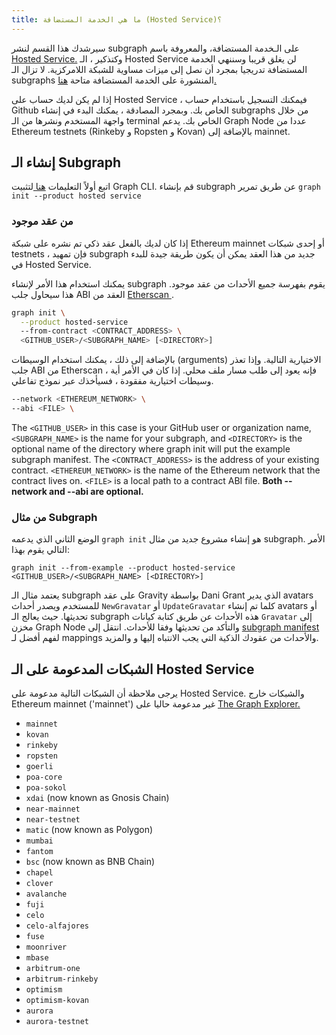 ```yaml
---
title: ما هي الخدمة المستضافة (Hosted Service)؟
---
```


سيرشدك هذا القسم لنشر subgraph على الـخدمة المستضافة، والمعروفة باسم [Hosted Service.](https://thegraph.com/hosted-service/) وكتذكير ، الـ Hosted Service لن يغلق قريبا وسننهي الخدمة المستضافة تدريجيا بمجرد أن نصل إلى ميزات مساوية للشبكة اللامركزية. لا تزال الـ subgraphs المنشورة على الخدمة المستضافة متاحة [ هنا. ](https://thegraph.com/hosted-service/)

إذا لم يكن لديك حساب على Hosted Service ، فيمكنك التسجيل باستخدام حساب Github الخاص بك. وبمجرد المصادقة ، يمكنك البدء في إنشاء subgraphs من خلال واجهة المستخدم ونشرها من الـ terminal الخاص بك. يدعم Graph Node عددا من Ethereum testnets (Rinkeby و Ropsten و Kovan) بالإضافة إلى mainnet.

## إنشاء الـ Subgraph

اتبع أولاً التعليمات [ هنا ](/developer/define-subgraph-hosted) لتثبيت Graph CLI. قم بإنشاء subgraph عن طريق تمرير `graph init --product hosted service`

### من عقد موجود

إذا كان لديك بالفعل عقد ذكي تم نشره على شبكة Ethereum mainnet أو إحدى شبكات testnets ، فإن تمهيد subgraph جديد من هذا العقد يمكن أن يكون طريقة جيدة للبدء في Hosted Service.

يمكنك استخدام هذا الأمر لإنشاء subgraph يقوم بفهرسة جميع الأحداث من عقد موجود. هذا سيحاول جلب ABI العقد من [ Etherscan ](https://etherscan.io/).

```sh
graph init \
  --product hosted-service
  --from-contract <CONTRACT_ADDRESS> \
  <GITHUB_USER>/<SUBGRAPH_NAME> [<DIRECTORY>]
```

بالإضافة إلى ذلك ، يمكنك استخدام الوسيطات (arguments) الاختيارية التالية. وإذا تعذر جلب ABI من Etherscan ، فإنه يعود إلى طلب مسار ملف محلي. إذا كان في الأمر أية وسيطات اختيارية مفقودة ، فسيأخذك عبر نموذج تفاعلي.

```sh
--network <ETHEREUM_NETWORK> \
--abi <FILE> \
```

The `<GITHUB_USER>` in this case is your GitHub user or organization name, `<SUBGRAPH_NAME>` is the name for your subgraph, and `<DIRECTORY>` is the optional name of the directory where graph init will put the example subgraph manifest. The `<CONTRACT_ADDRESS>` is the address of your existing contract. `<ETHEREUM_NETWORK>` is the name of the Ethereum network that the contract lives on. `<FILE>` is a local path to a contract ABI file. **Both --network and --abi are optional.**

### من مثال Subgraph

الوضع الثاني الذي يدعمه `graph init` هو إنشاء مشروع جديد من مثال subgraph. الأمر التالي يقوم بهذا:

```
graph init --from-example --product hosted-service <GITHUB_USER>/<SUBGRAPH_NAME> [<DIRECTORY>]
```

يعتمد مثال الـ subgraph على عقد Gravity بواسطة Dani Grant الذي يدير avatars للمستخدم ويصدر أحداث `NewGravatar` أو `UpdateGravatar` كلما تم إنشاء avatars أو تحديثها. حيث يعالج الـ subgraph هذه الأحداث عن طريق كتابة كيانات `Gravatar` إلى مخزن Graph Node والتأكد من تحديثها وفقا للأحداث. انتقل إلى [subgraph manifest](/developer/create-subgraph-hosted#the-subgraph-manifest) لفهم أفضل لـ mappings والأحداث من عقودك الذكية التي يجب الانتباه إليها و والمزيد.

## الشبكات المدعومة على الـ Hosted Service

يرجى ملاحظة أن الشبكات التالية مدعومة على Hosted Service. والشبكات خارج Ethereum mainnet ('mainnet') غير مدعومة حاليا على [The Graph Explorer.](https://thegraph.com/explorer)

- `mainnet`
- `kovan`
- `rinkeby`
- `ropsten`
- `goerli`
- `poa-core`
- `poa-sokol`
- `xdai` (now known as Gnosis Chain)
- `near-mainnet`
- `near-testnet`
- `matic` (now known as Polygon)
- `mumbai`
- `fantom`
- `bsc` (now known as BNB Chain)
- `chapel`
- `clover`
- `avalanche`
- `fuji`
- `celo`
- `celo-alfajores`
- `fuse`
- `moonriver`
- `mbase`
- `arbitrum-one`
- `arbitrum-rinkeby`
- `optimism`
- `optimism-kovan`
- `aurora`
- `aurora-testnet`
